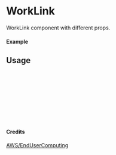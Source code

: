 
<Meta of={WorkLink} title="AWS/EndUserComputing/WorkLink" />

# WorkLink

WorkLink component with different props.

#### Example

<Canvas of={WorkLink.Primary} />

## Usage

```ts
import { WorkLink } from "yadl-ui";

const Example = () => {
  return (
      <WorkLink />
  );
};

export default Example;
```

#### Credits
[AWS/EndUserComputing](https://aws-icons.com/)
